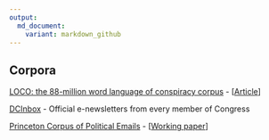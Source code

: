 ```yaml
---
output:
  md_document:
    variant: markdown_github
---
```


## Corpora

[LOCO: the 88-million word language of conspiracy corpus](https://osf.io/snpcg/) - [[Article](https://link.springer.com/article/10.3758/s13428-021-01698-z)]


[DCInbox](https://www.dcinbox.com/about/) - Official e-newsletters from every member of Congress

[Princeton Corpus of Political Emails](https://electionemails2020.org/) - [[Working paper](https://electionemails2020.org/assets/manipulative-political-emails-working-paper.pdf)]

